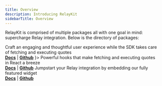 ```yaml
---
title: Overview
description: Introducing RelayKit
sidebarTitle: Overview
---
```


RelayKit is comprised of multiple packages all with one goal in mind: supercharge Relay integration. Below is the directory of packages:
<div id="ui-kit-overview-cards">
  <CardGroup cols={1}>
    <Card title="SDK" icon="screwdriver-wrench" iconType="solid">
      Craft an engaging and thoughtful user experience while the SDK takes care of fetching and executing quotes<br/>
      <a href="/references/sdk/getting-started" className="card-link"><b>Docs</b></a>
      <span style={{ margin: '0px 6px'}}>|</span>
      <a href="https://github.com/reservoirprotocol/relay-kit/tree/main/packages/sdk" target="_blank" className="card-link"><b>Github</b></a>
    </Card>
    <Card title="Hooks" icon={<svg viewBox="0 0 72 72" id="emoji" xmlns="http://www.w3.org/2000/svg" fill="#ffffff" stroke="#ffffff" transform="rotate(0)"><g id="SVGRepo_bgCarrier" stroke-width="0"></g><g id="SVGRepo_tracerCarrier" stroke-linecap="round" stroke-linejoin="round" stroke="#CCCCCC" stroke-width="0.144"></g><g id="SVGRepo_iconCarrier"> <g id="color"> <path fill="#4615C8" d="M28.3493,64.0547a14.1852,14.1852,0,0,1-9.08-25.083,1,1,0,0,1,1.6318.8994c-.7138,5.3779,5.1221,9.1143,5.1817,9.1514a1.0006,1.0006,0,0,1-.5313,1.8476H20.9782a7.438,7.438,0,0,0,14.8086-1V23a8.91,8.91,0,1,1,6.747.2344V49.87A14.2007,14.2007,0,0,1,28.3493,64.0547ZM39.445,12.7188a2.1643,2.1643,0,1,0,2.164,2.164A2.1664,2.1664,0,0,0,39.445,12.7188Z"></path> </g> <g id="line"> <path fill="none" stroke="#4615C8" stroke-linecap="round" stroke-linejoin="round" stroke-width="2" d="M25.5511,49.87s-6.4505-4.0285-5.64-10.1295L19.91,39.74A13.1848,13.1848,0,1,0,41.5335,49.87V22.5059a7.9115,7.9115,0,1,0-4.7465-.18V49.87a8.4382,8.4382,0,1,1-16.8763,0h.8339M41.2972,17.4489a3.1645,3.1645,0,1,1,1.3123-2.566"></path> </g> </g></svg>}>
      Powerful hooks that make fetching and executing quotes in React a breeze <br/>
      <a href="/references/relay-kit/hooks/getting-started" className="card-link"><b>Docs</b></a>
      <span style={{ margin: '0px 6px'}}>|</span>
      <a href="" className="card-link"><b>Github</b></a>
    </Card>
    <Card title="UI" icon="palette" iconType="solid">
      Jumpstart your Relay integration by embedding our fully featured widget <br/>
      <a href="/references/relay-kit/ui/getting-started" className="card-link"><b>Docs</b></a>
      <span style={{ margin: '0px 6px'}}>|</span>
      <a href="" className="card-link"><b>Github</b></a>
    </Card>
  </CardGroup>
</div>